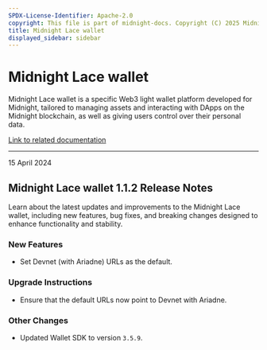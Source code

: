 ```yaml
---
SPDX-License-Identifier: Apache-2.0
copyright: This file is part of midnight-docs. Copyright (C) 2025 Midnight Foundation. Licensed under the Apache License, Version 2.0 (the "License"); You may not use this file except in compliance with the License. You may obtain a copy of the License at http://www.apache.org/licenses/LICENSE-2.0 Unless required by applicable law or agreed to in writing, software distributed under the License is distributed on an "AS IS" BASIS, WITHOUT WARRANTIES OR CONDITIONS OF ANY KIND, either express or implied. See the License for the specific language governing permissions and limitations under the License.
title: Midnight Lace wallet
displayed_sidebar: sidebar
---
```


# Midnight Lace wallet

Midnight Lace wallet is a specific Web3 light wallet platform developed for Midnight, tailored to managing assets and interacting with DApps on the Midnight blockchain, as well as giving users control over their personal data.

[Link to related documentation](https://www.lace.io/)

---

<div 
  style={{
    marginTop: '0',
    fontSize: '1rem',
    fontWeight: 'normal',
    marginBottom: '0.5rem'
  }}
>
  15 April 2024
</div>

## Midnight Lace wallet 1.1.2 Release Notes

Learn about the latest updates and improvements to the Midnight Lace wallet, including new features, bug fixes, and breaking changes designed to enhance functionality and stability.

### New Features

- Set Devnet (with Ariadne) URLs as the default.  

### Upgrade Instructions

- Ensure that the default URLs now point to Devnet with Ariadne.  

### Other Changes

- Updated Wallet SDK to version `3.5.9`.  
